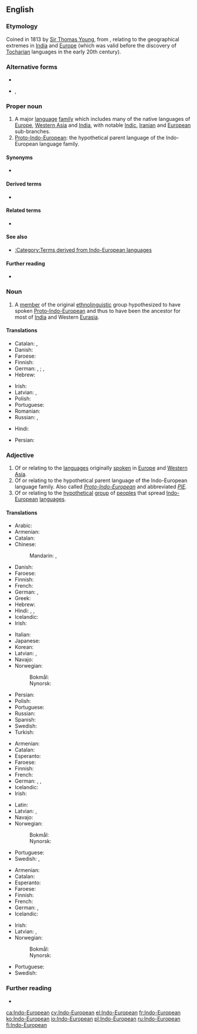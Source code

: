 {{also|Indoeuropean}}
==English==
{{wikipedia}}

===Etymology===
Coined in 1813 by [[w:Thomas Young (scientist)|Sir Thomas Young]], from {{prefix|Indo|European|lang=en}}, relating to the geographical extremes in [[India]] and [[Europe]] (which was valid before the discovery of [[Tocharian]] languages in the early 20th century).

===Alternative forms===
* {{l|en|Indoeuropean}}
* {{l|en|IE}}, {{l|en|IE.}} {{qualifier|abbreviations}}

===Proper noun===
{{en-proper noun}}

# A major [[language]] [[family]] which includes many of the native languages of [[Europe]], [[Western Asia]] and [[India]], with notable [[Indic]], [[Iranian]] and [[European]] sub-branches.
# [[Proto-Indo-European]]: the hypothetical parent language of the Indo-European language family.

====Synonyms====
* {{l|en|Indo-Germanic}} {{qualifier|now uncommon}}

====Derived terms====
* {{l|en|Proto-Indo-European}}

====Related terms====
* {{l|en|PIE}}

====See also====
* [[:Category:Terms derived from Indo-European languages]]

====Further reading====
* {{ISO 639|5code=ine}}

===Noun===
{{en-noun|head=[[Indo-]][[European]]}}

# A [[member]] of the original [[ethnolinguistic]] group hypothesized to have spoken [[Proto-Indo-European]] and thus to have been the ancestor for most of [[India]] and Western [[Eurasia]].

====Translations====
{{trans-top|member of Proto-Indo-European ethnolinguistic group}}
* Catalan: {{t+|ca|indoeuropeu|m}}, {{t+|ca|indoeuropea|f}}
* Danish: {{t+|da|indoeuropæisk}}
* Faroese: {{t|fo|indoevropeari|m}}
* Finnish: {{t+|fi|indoeurooppalainen}}
* German: {{t+|de|Indogermane|m}}, {{t|de|Indoeuropäer|m}}; {{qual|female}} {{t|de|Indogermanin|f}}, {{t|de|Indoeuropäerin|f}}
* Hebrew: {{t|he|הודו־אירופי|alt=הודו-אירופי}}
{{trans-mid}}
* Irish: {{t|ga|Ind-Eorpach}}
* Latvian: {{t|lv|indoeiropietis|m}}, {{t|lv|indoeiropiete|f}}
* Polish: {{t+|pl|Indoeuropejczyk|m-pr}}
* Portuguese: {{t+|pt|indo-europeu|m}}
* Romanian: {{t+|ro|indo-european}}
* Russian: {{t+|ru|индоевропе́ец|m}}, {{t|ru|индоевропе́йка|f}}
{{trans-bottom}}

{{checktrans-top}}
* Hindi: {{t-check|hi|tr=bhaaropeeya}}
{{trans-mid}}
* Persian: {{t-check|fa|هندو‌اروپایی|tr=hendo-orupayi}}
{{trans-bottom}}

===Adjective===
{{en-adj}}

# Of or relating to the [[language]]s originally [[spoken]] in [[Europe]] and [[Western Asia]].
# Of or relating to the hypothetical parent language of the Indo-European language family. Also called ''[[Proto-Indo-European]]'' and abbreviated ''[[PIE]]''.
# Of or relating to the [[hypothetical]] [[group]] of [[peoples]] that spread [[Indo-European]] [[language]]s.

====Translations====
{{trans-top|of or relating to languages originally spoken in Europe and Western Asia}}
* Arabic: {{t|ar|هِنْدِيّ-أُورُوبِيّ|tr=hindiyy-ʾurūbiyy}}
* Armenian: {{t+|hy|հնդեվրոպական}}
* Catalan: {{t+|ca|indoeuropeu}}
* Chinese:
*: Mandarin: {{t+|cmn|印歐|sc=Hani}}, {{t+|cmn|印欧|tr=Yìn-Ōu|sc=Hani}}
* Danish: {{t+|da|indoeuropæisk}}
* Faroese: {{t|fo|indoevropeiskur}}
* Finnish: {{t+|fi|indoeurooppalainen}}
* French: {{t+|fr|indoeuropéen|m}}
* German: {{t+|de|indogermanisch}}, {{t+|de|indoeuropäisch}}
* Greek: {{t+|el|ινδοευρωπαϊκός}}
* Hebrew: {{t|he|הודו־אירופי}}
* Hindi: {{t|hi|भारत-युरोपीय|tr=bhārat-yurōpīy}}, {{t|hi|भारोपीय|tr=bhārōpīy}}, {{t|hi|हिंद युरोपीय|tr=hind yurōpīy}}
* Icelandic: {{t|is|indóevrópskur}}
* Irish: {{t|ga|ind-eorpach}}
{{trans-mid}}
* Italian: {{t+|it|indoeuropeo|m}}
* Japanese: {{t|ja|インドヨーロッパ|tr=Indoyōroppa}}
* Korean: {{t|ko|인도유럽의|tr=Indoyureop-ui|sc=Hang}}
* Latvian: {{t|lv|indoeiropiešu}}, {{t|lv|indoeiropeisks}}
* Navajo: {{t|nv|Naakáí dootłʼizhí dóó Bééshbichʼahii dabizaad ndahalinígíí}}
* Norwegian:
*: Bokmål: {{t|nb|indoeuropeisk}}
*: Nynorsk: {{t|nn|indoeuropeisk}}
* Persian: {{t|fa|هندواروپایی|sc=fa-Arab}}
* Polish: {{t+|pl|indoeuropejski}}
* Portuguese: {{t+|pt|indo-europeu}}
* Russian: {{t+|ru|индоевропе́йский}}
* Spanish: {{t+|es|indoeuropeo|m}}
* Swedish: {{t+|sv|indoeuropeisk}}
* Turkish: {{t|tr|Hint-Avrupa}}
{{trans-bottom}}

{{trans-top-also|of or relating to hypothetical parent language of Indo-European language family|Proto-Indo-European}}
* Armenian: {{t+|hy|հնդեվրոպական}}
* Catalan: {{t+|ca|indoeuropeu}}
* Esperanto: {{t|eo|hindeŭropa}}
* Faroese: {{t|fo|indoevropeiskur}}
* Finnish: {{t+|fi|indoeurooppalainen}}
* French: {{t+|fr|indoeuropéen|m}}
* German: {{t+|de|indogermanisch}}, {{t|de|urindogermanisch}}, {{t+|de|indoeuropäisch}}
* Icelandic: {{t|is|indóevrópskur}}
* Irish: {{t|ga|ind-eorpach}}
{{trans-mid}}
* Latin: {{t|la|indogermanicus}}
* Latvian: {{t|lv|indoeiropiešu}}, {{t|lv|indoeiropeisks}}
* Navajo: {{t|nv|Indo-Eudopaa bizaad}}
* Norwegian:
*: Bokmål: {{t+|nb|urindoeuropeisk}}
*: Nynorsk: {{t|nn|urindoeuropeisk}}
* Portuguese: {{t+|pt|indo-europeu}}
* Swedish: {{t+|sv|indoeuropeisk}}, {{t|sv|urindoeuropeisk}}
{{trans-bottom}}

{{trans-top|of or relating to hypothetical group of peoples having spread Indo-European languages}}
* Armenian: {{t+|hy|հնդեվրոպական}}
* Catalan: {{t+|ca|indoeuropeu}}
* Esperanto: {{t|eo|hindeŭropa}}
* Faroese: {{t|fo|indoevropeiskur}}
* Finnish: {{t+|fi|indoeurooppalainen}}
* French: {{t+|fr|indoeuropéen}}
* German: {{t+|de|indogermanisch}}, {{t+|de|indoeuropäisch}}
* Icelandic: {{t|is|indóevrópskur}}
{{trans-mid}}
* Irish: {{t|ga|ind-eorpach}}
* Latvian: {{t|lv|indoeiropiešu}}, {{t|lv|indoeiropeisks}}
* Norwegian:
*: Bokmål: {{t|nb|indoeuropeisk}}
*: Nynorsk: {{t|nn|indoeuropeisk}}
* Portuguese: {{t+|pt|indo-europeu}}
* Swedish: {{t+|sv|indoeuropeisk}}
{{trans-bottom}}

===Further reading===
* {{pedialite|Indo-European languages}}

{{topics|en|Language families|Indo-European studies}}

[[ca:Indo-European]]
[[cy:Indo-European]]
[[el:Indo-European]]
[[fr:Indo-European]]
[[ko:Indo-European]]
[[io:Indo-European]]
[[pl:Indo-European]]
[[ru:Indo-European]]
[[fi:Indo-European]]